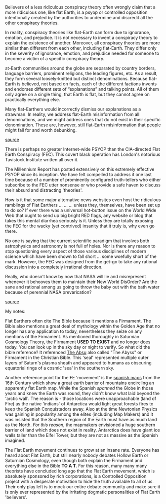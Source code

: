 Believers of a less ridiculous conspiracy theory often wrongly claim that a more ridiculous one, like flat Earth, is a psyop or controlled opposition intentionally created by the authorities to undermine and discredit all the other conspiracy theories.

In reality, conspiracy theories like flat-Earth can form due to ignorance, emotion, and prejudice. It is not necessary to invent a conspiracy theory to explain the existence of another. Moreover, all conspiracy theories are more similar than different from each other, including flat-Earth. They differ only in the severity of ignorance, emotion, and prejudice needed for someone to become a victim of a specific conspiracy theory.

at-Earth communities around the globe are separated by country borders, language barriers, prominent religions, the leading figures, etc. As a result, they form several loosely-knitted but distinct denominations. Because flat-Earth is believed, not based on facts, each of the different factions invents and endorses different sets of “explanations” and talking points. All of them only agree on a single thing, that Earth is flat, but they cannot agree on practically everything else.

Many flat-Earthers would incorrectly dismiss our explanations as a strawman. In reality, we address flat-Earth misinformation from all denominations, and we might address ones that do not exist in their specific denomination. These are, however, still flat-Earth misinformation that people might fall for and worth debunking.

[source](https://flatearth.ws/t/controlled-opposition)


There is perhaps no greater Internet-wide PSYOP than the CIA-directed Flat Earth Conspiracy (FEC). This covert black operation has London's notorious Tavistock Institute written all over it.

The Millennium Report has posted extensively on this extremely effective PSYOP since its inception. We have felt compelled to address it one last time because of a number of prominently configured truth-tellers who either subscribe to the FEC utter nonsense or who provide a safe haven to discuss their absurd and distracting 'theories'.

How is it that some major alternative news websites even host the ridiculous ramblings of Flat Earthers ... ... ... unless they, themselves, have been set up to do so? If ever there was a universal hot-button issue on the World Wide Web that ought to send up big bright RED flags, any website or blog that takes this mental diarrhea seriously is it. Unless they are totally exposing the FEC for the wacky (yet contrived) insanity that it truly is, why even go there.

No one is saying that the current scientific paradigm that involves both astrophysics and astronomy is not full of holes. Nor is there any reason to stop questioning every aspect of those various disciplines of modern science which have been shown to fall short ... some woefully short of the mark. However, the FEC was designed from the get-go to take any rational discussion into a completely irrational direction.

Really, who doesn't know by now that NASA will lie and misrepresent whenever it behooves them to maintain their New World DisOrder? Are the sane and rational among us going to throw the baby out with the bath water because of perennial NASA prevarication?

[source](https://www.sott.net/article/327495-The-real-conspiracy-Flat-earth-is-a-psyop)

My notes:

Flat Earthers often cite The Bible because it mentions a Firmament. The Bible also mentions a great deal of mythology
within the Golden Age that no longer has any application to today, nevertheless they seize on any mentions of the
Firmament. As mentioned thoroughly in Saturnian Cosmology Theory, the Firmament **USED TO EXIST** and no longer does
today. You can look up in the sky day or night to verify. So what did the bible reference? It referenced
[The Absu](/chronology#h3_the_absu_layers_surrounded_the_planets) also called "The Abyss" or Firmament in the
Christian Bible. This 'seal' represented multiple outer layers of Saturn's plasma sheath and appeared to humans as
obscuring equatorial rings of a cosmic 'sea' in the southern sky.

Another reference point for the FE 'movement' is the [spanish maps](https://www.raremaps.com/category/Maps/World/World)
from the 16th Century which show a great earth barrier of mountains encircling an apparently flat Earth map. While the
Spanish *spanned* the Globe in those years and knew the Earth was round, they didn't know what laid beyond the 'arctic
wall'. The reason is - those locations were unapproachable (land of Fire) as the native 'indians' of Antarctica would
light great forests fires to keep the Spanish Conquistadors away. Also at the time Newtonian Physics was gaining in
popularity among the elites (including Map Makers) and it was insisted that the Southern region of the Earth must have
as much land as the North. *For this reason*, the mapmakers envisioned a huge southern barrier of land which does not
exist in reality. Antarctica does have giant ice walls taller than the Eifel Tower, but they are not as massive as the
Spanish imagined.

The Flat Earth movement continues to grow at an insane rate. Everyone has heard about Flat Earth, but still nearly
nobody debates Hollow Earth or Saturnian Cosmology, even though both explain the Firmament and everything else in the
Bible **TO A T**. For this reason, many many many theorists have concluded long ago that the Flat Earth movement,
which is absolutely sponsored by rich corporations, is a Controlled Opposition project with a desperate motivation to
hide the truth available to all of us. Their only play left is to mock our entire debate community and make sure it is
only ever represented by the irritating dogmatic personalities of Flat Earth 'believers'.

